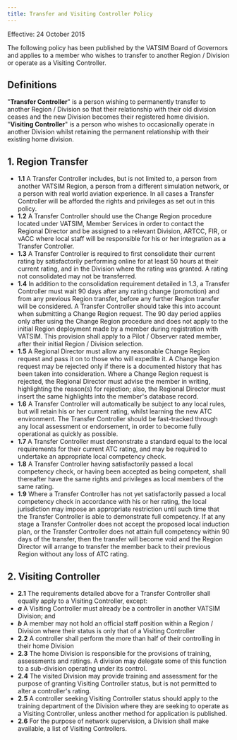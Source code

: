 ```yaml
---
title: Transfer and Visiting Controller Policy
---
```


Effective: 24 October 2015

The following policy has been published by the VATSIM Board of Governors and applies to a member who wishes to transfer to another Region / Division or operate as a Visiting Controller.

## Definitions
"__Transfer Controller__" is a person wishing to permanently transfer to another Region / Division so that their relationship with their old division ceases and the new Division becomes their registered home division.  
"__Visiting Controller__" is a person who wishes to occasionally operate in another Division whilst retaining the permanent relationship with their existing home division.

## 1. Region Transfer
* **1.1**   A Transfer Controller includes, but is not limited to, a person from another VATSIM Region, a person from a different simulation network, or a person with real world aviation experience. In all cases a Transfer Controller will be afforded the rights and privileges as set out in this policy.
* **1.2**   A Transfer Controller should use the Change Region procedure located under VATSIM, Member Services in order to contact the Regional Director and be assigned to a relevant Division, ARTCC, FIR, or vACC where local staff will be responsible for his or her integration as a Transfer Controller.
* **1.3**   A Transfer Controller is required to first consolidate their current rating by satisfactorily performing online for at least 50 hours at their current rating, and in the Division where the rating was granted. A rating not consolidated may not be transferred.
* **1.4**   In addition to the consolidation requirement detailed in 1.3, a Transfer Controller must wait 90 days after any rating change (promotion) and from any previous Region transfer, before any further Region transfer will be considered. A Transfer Controller should take this into account when submitting a Change Region request. The 90 day period applies only after using the Change Region procedure and does not apply to the initial Region deployment made by a member during registration with VATSIM. This provision shall apply to a Pilot / Observer rated member, after their initial Region / Division selection.
* **1.5**   A Regional Director must allow any reasonable Change Region request and pass it on to those who will expedite it. A Change Region request may be rejected only if there is a documented history that has been taken into consideration. Where a Change Region request is rejected, the Regional Director must advise the member in writing, highlighting the reason(s) for rejection; also, the Regional Director must insert the same highlights into the member's database record.
* **1.6**   A Transfer Controller will automatically be subject to any local rules, but will retain his or her current rating, whilst learning the new ATC environment. The Transfer Controller should be fast-tracked through any local assessment or endorsement, in order to become fully operational as quickly as possible.
* **1.7**   A Transfer Controller must demonstrate a standard equal to the local requirements for their current ATC rating, and may be required to undertake an appropriate local competency check.
* **1.8**   A Transfer Controller having satisfactorily passed a local competency check, or having been accepted as being competent, shall thereafter have the same rights and privileges as local members of the same rating.
* **1.9**   Where a Transfer Controller has not yet satisfactorily passed a local competency check in accordance with his or her rating, the local jurisdiction may impose an appropriate restriction until such time that the Transfer Controller is able to demonstrate full competency. If at any stage a Transfer Controller does not accept the proposed local induction plan, or the Transfer Controller does not attain full competency within 90 days of the transfer, then the transfer will become void and the Region Director will arrange to transfer the member back to their previous Region without any loss of ATC rating.

## 2. Visiting Controller
* **2.1**   The requirements detailed above for a Transfer Controller shall equally apply to a Visiting Controller, except:
* ***a***   A Visiting Controller must already be a controller in another VATSIM Division; and
* ***b***   A member may not hold an official staff position within a Region / Division where their status is only that of a Visiting Controller
* **2.2**   A controller shall perform the more than half of their controlling in their home Division
* **2.3**   The home Division is responsible for the provisions of training, assessments and ratings. A division may delegate some of this function to a sub-division operating under its control.
* **2.4**   The visited Division may provide training and assessment for the purpose of granting Visiting Controller status, but is not permitted to alter a controller's rating.
* **2.5**   A controller seeking Visiting Controller status should apply to the training department of the Division where they are seeking to operate as a Visiting Controller, unless another method for application is published.
* **2.6**   For the purpose of network supervision, a Division shall make available, a list of Visiting Controllers.
